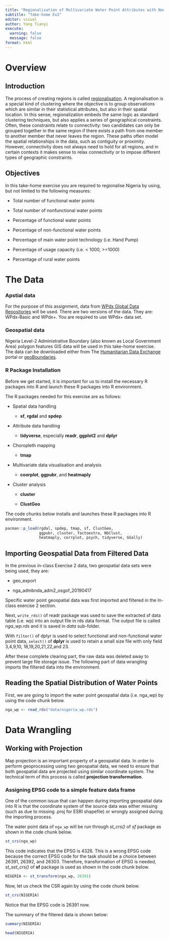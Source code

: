 ```yaml
---
title: "Regionalisation of Multivariate Water Point Attributes with Non-spatially Constrained and Spatially Constrained Clustering Methods"
subtitle: "Take-home Ex2"
editor: visual
author: Yang Tianyi
execute: 
  warning: false
  message: false
format: html
---
```


# Overview

## Introduction

The process of creating regions is called [regionalisation](https://www.researchgate.net/publication/28153673_Supervised_Regionalization_Methods_A_Survey/link/0fcfd5094046b13d35000000/download). A regionalisation is a special kind of clustering where the objective is to group observations which are similar in their statistical attributes, but also in their spatial location. In this sense, regionalization embeds the same logic as standard clustering techniques, but also applies a series of geographical constraints. Often, these constraints relate to connectivity: two candidates can only be grouped together in the same region if there exists a path from one member to another member that never leaves the region. These paths often model the spatial relationships in the data, such as contiguity or proximity. However, connectivity does not always need to hold for all regions, and in certain contexts it makes sense to relax connectivity or to impose different types of geographic constraints.

## Objectives

In this take-home exercise you are required to regionalise Nigeria by using, but not limited to the following measures:

-   Total number of functional water points

-   Total number of nonfunctional water points

-   Percentage of functional water points

-   Percentage of non-functional water points

-   Percentage of main water point technology (i.e. Hand Pump)

-   Percentage of usage capacity (i.e. \< 1000, \>=1000)

-   Percentage of rural water points

# The Data

### Apstial data

For the purpose of this assignment, data from [WPdx Global Data Repositories](https://www.waterpointdata.org/access-data/) will be used. There are two versions of the data. They are: WPdx-Basic and WPdx+. You are required to use WPdx+ data set.

### Geospatial data

Nigeria Level-2 Administrative Boundary (also known as Local Government Area) polygon features GIS data will be used in this take-home exercise. The data can be downloaded either from The [Humanitarian Data Exchange](https://data.humdata.org/) portal or [geoBoundaries](https://www.geoboundaries.org/).

### R Package Installation

Before we get started, it is important for us to install the necessary R packages into R and launch these R packages into R environment.

The R packages needed for this exercise are as follows:

-   Spatial data handling

    -   **sf**, **rgdal** and **spdep**

-   Attribute data handling

    -   **tidyverse**, especially **readr**, **ggplot2** and **dplyr**

-   Choropleth mapping

    -   **tmap**

-   Multivariate data visualisation and analysis

    -   **coorplot**, **ggpubr**, and **heatmaply**

-   Cluster analysis

    -   **cluster**

    -   **ClustGeo**

The code chunks below installs and launches these R packages into R environment.

```r
pacman::p_load(rgdal, spdep, tmap, sf, ClustGeo, 
               ggpubr, cluster, factoextra, NbClust,
               heatmaply, corrplot, psych, tidyverse, GGally)
```

## Importing Geospatial Data from Filtered Data

In the previous in-class Exercise 2 data, two geospatial data sets were being used, they are:

-   geo_export

-   nga_admbnda_adm2_osgof_20190417

Specific water point geospatial data was first imported and filtered in the In-class exercise 2 section.

Next, `write_rds()` of readr package was used to save the extracted sf data table (i.e. wp) into an output file in rds data format. The output file is called *nga_wp.rds* and it is saved in *data* sub-folder.

With `filter()` of dplyr is used to select functional and non-functional water point data, `select()` of **dplyr** is used to retain a small size file with only field 3,4,9,10, 18,19,20,21,22,and 23.

After these complete clearing part, the raw data was deleted away to prevent large file storage issue. The following part of data wrangling imports the filtered data into the environment.

## Reading the Spatial Distribution of Water Points

First, we are going to import the water point geospatial data (i.e. nga_wp) by using the code chunk below.

```r
nga_wp <- read_rds("data/nigeria_wp.rds")
```

# Data Wrangling

## Working with Projection

Map projection is an important property of a geospatial data. In order to perform geoprocessing using two geospatial data, we need to ensure that both geospatial data are projected using similar coordinate system. The technical term of this process is called **projection transformation**.

### Assigning EPSG code to a simple feature data frame

One of the common issue that can happen during importing geospatial data into R is that the coordinate system of the source data was either missing (such as due to missing .proj for ESRI shapefile) or wrongly assigned during the importing process.

The water point data of `nga_wp` will be run through *st_crs()* of *sf* package as shown in the code chunk below.

```r
st_crs(nga_wp)
```

This code indicates that the EPSG is 4326. This is a wrong EPSG code because the correct EPSG code for the task should be a choice between 26391, 26392, and 26303. Therefore, transformation of EPSG is needed, *st_set_crs()* of **sf** package is used as shown in the code chunk below.

```r
NIGERIA <- st_transform(nga_wp, 26391)
```

Now, let us check the CSR again by using the code chunk below.

```r
st_crs(NIGERIA)
```

Notice that the EPSG code is 26391 now.

The summary of the filtered data is shown below:

```r
summary(NIGERIA)
```

```r
head(NIGERIA)
```

## 
